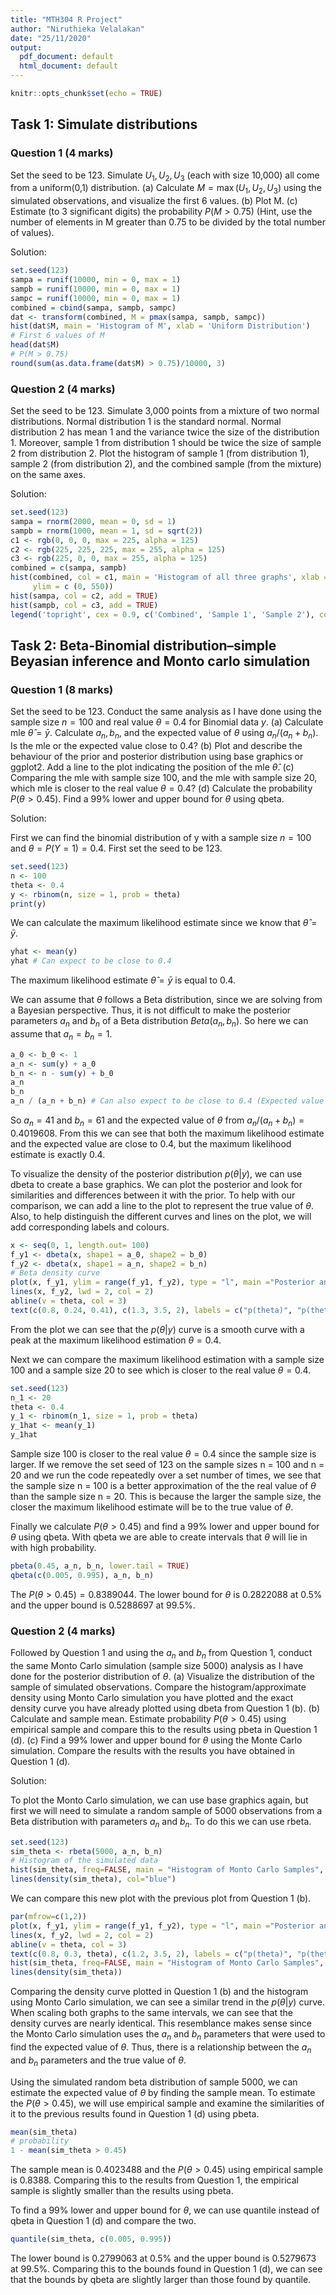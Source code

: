 ---
title: "MTH304 R Project"
author: "Niruthieka Velalakan"
date: "25/11/2020"
output:
  pdf_document: default
  html_document: default
---

```{r setup, include=FALSE}
knitr::opts_chunk$set(echo = TRUE)
```

## Task 1: Simulate distributions
### Question 1 (4 marks)

Set the seed to be 123. Simulate $U_1,U_2,U_3$ (each with size 10,000) all come from a uniform(0,1) distribution. (a) Calculate $M = \max(U_1,U_2,U_3)$ using the simulated observations, and visualize the first 6 values. (b) Plot M. (c) Estimate (to 3 significant digits) the probability $P (M > 0.75)$ (Hint, use the number of elements in M greater than 0.75 to be divided by the total number of values).

Solution:

```{r}
set.seed(123)
sampa = runif(10000, min = 0, max = 1)
sampb = runif(10000, min = 0, max = 1)
sampc = runif(10000, min = 0, max = 1)
combined = cbind(sampa, sampb, sampc)
dat <- transform(combined, M = pmax(sampa, sampb, sampc))
hist(dat$M, main = 'Histogram of M', xlab = 'Uniform Distribution')
# First 6 values of M
head(dat$M)
# P(M > 0.75)
round(sum(as.data.frame(dat$M) > 0.75)/10000, 3)
```

### Question 2 (4 marks)

Set the seed to be 123. Simulate 3,000 points from a mixture of two normal distributions. Normal distribution 1 is the standard normal. Normal distribution 2 has mean 1 and the variance twice the size of the distribution 1. Moreover, sample 1 from distribution 1 should be twice the size of sample 2 from distribution 2. Plot the histogram of sample 1 (from distribution 1), sample 2 (from distribution 2), and the combined sample (from the mixture) on the same axes.

Solution:

```{r}
set.seed(123)
sampa = rnorm(2000, mean = 0, sd = 1)
sampb = rnorm(1000, mean = 1, sd = sqrt(2))
c1 <- rgb(0, 0, 0, max = 225, alpha = 125)
c2 <- rgb(225, 225, 225, max = 255, alpha = 125)
c3 <- rgb(225, 0, 0, max = 255, alpha = 125)
combined = c(sampa, sampb)
hist(combined, col = c1, main = 'Histogram of all three graphs', xlab = 'Normal Distribution', xlim = c(-4, 6), 
     ylim = c (0, 550))
hist(sampa, col = c2, add = TRUE)
hist(sampb, col = c3, add = TRUE)
legend('topright', cex = 0.9, c('Combined', 'Sample 1', 'Sample 2'), col = c(c1, c2, c3), title = 'Sample Types', lwd = 5)
```



## Task 2: Beta-Binomial distribution--simple Beyasian inference and Monto carlo simulation
### Question 1 (8 marks)

Set the seed to be 123. Conduct the same analysis as I have done using the sample size $n=100$ and real value $\theta = 0.4$ for Binomial data $y$. (a) Calculate mle $\hat{\theta} = \bar{y}$. Calculate $a_n, b_n$, and the expected value of $\theta$ using $a_n / (a_n + b_n)$. Is the mle or the expected value close to 0.4?  (b) Plot and describe the behaviour of the prior and posterior distribution using base graphics or ggplot2. Add a line to the plot indicating the position of the mle $\hat{\theta}$. (c) Comparing the mle with sample size 100, and the mle with sample size 20, which mle is closer to the real value $\theta = 0.4$? (d) Calculate the probability $P(\theta > 0.45)$. Find a 99% lower and upper bound for $\theta$ using qbeta.

Solution:

First we can find the binomial distribution of y with a sample size $n = 100$ and $\theta = P(Y=1) = 0.4$. First set the seed to be 123.

```{r}
set.seed(123)
n <- 100
theta <- 0.4
y <- rbinom(n, size = 1, prob = theta)
print(y)
```

We can calculate the maximum likelihood estimate since we know that $\hat{\theta} = \bar{y}$.

```{r}
yhat <- mean(y)
yhat # Can expect to be close to 0.4
```
The maximum likelihood estimate $\hat{\theta} = \bar{y}$ is equal to 0.4.

We can assume that $\theta$ follows a Beta distribution, since we are solving from a Bayesian perspective. Thus, it is not difficult to make the posterior parameters $a_n$ and $b_n$ of a Beta distribution $Beta(a_n,b_n)$. So here we can assume that $a_n = b_n = 1$.

```{r}
a_0 <- b_0 <- 1
a_n <- sum(y) + a_0
b_n <- n - sum(y) + b_0
a_n
b_n
a_n / (a_n + b_n) # Can also expect to be close to 0.4 (Expected value of theta)
```
So $a_n = 41$ and $b_n = 61$ and the expected value of $\theta$ from $a_n/(a_n+b_n) = 0.4019608$. From this we can see that both the maximum likelihood estimate and the expected value are close to 0.4, but the maximum likelihood estimate is exactly 0.4. 

To visualize the density of the posterior distribution $p(\theta|y)$, we can use dbeta to create a base graphics. We can plot the posterior and look for similarities and differences between it with the prior. To help with our comparison, we can add a line to the plot to represent the true value of $\theta$. Also, to help distinguish the different curves and lines on the plot, we will add corresponding labels and colours. 

```{r}
x <- seq(0, 1, length.out= 100)
f_y1 <- dbeta(x, shape1 = a_0, shape2 = b_0)
f_y2 <- dbeta(x, shape1 = a_n, shape2 = b_n)
# Beta density curve
plot(x, f_y1, ylim = range(f_y1, f_y2), type = "l", main ="Posterior and Prior Comparison", sub = "Simulated Data Result", ylab = "Probability Density", xlab = expression(theta))
lines(x, f_y2, lwd = 2, col = 2)
abline(v = theta, col = 3)
text(c(0.8, 0.24, 0.41), c(1.3, 3.5, 2), labels = c("p(theta)", "p(theta | y)", "true value"), col = 1:3) 
```

From the plot we can see that the $p(\theta|y)$ curve is a smooth curve with a peak at the maximum likelihood estimation $\theta = 0.4$. 

Next we can compare the maximum likelihood estimation with a sample size 100 and a sample size 20 to see which is closer to the real value $\theta = 0.4$.

```{r}
set.seed(123)
n_1 <- 20
theta <- 0.4
y_1 <- rbinom(n_1, size = 1, prob = theta)
y_1hat <- mean(y_1)
y_1hat
```

Sample size 100 is closer to the real value $\theta = 0.4$ since the sample size is larger. If we remove the set seed of 123 on the sample sizes n = 100 and n = 20 and we run the code repeatedly over a set number of times, we see that the sample size n = 100 is a better approximation of the the real value of $\theta$ than the sample size n = 20. This is because the larger the sample size, the closer the maximum likelihood estimate will be to the true value of $\theta$.

Finally we calculate $P(\theta > 0.45)$ and find a 99% lower and upper bound for $\theta$ using qbeta. With qbeta we are able to create intervals that $\theta$ will lie in with high probability.

```{r}
pbeta(0.45, a_n, b_n, lower.tail = TRUE)
qbeta(c(0.005, 0.995), a_n, b_n)
```
The $P(\theta>0.45)=0.8389044$. The lower bound for $\theta$ is 0.2822088 at 0.5% and the upper bound is 0.5288697 at 99.5%.


### Question 2 (4 marks)

Followed by Question 1 and using the $a_n$ and $b_n$ from Question 1, conduct the same Monto Carlo simulation (sample size 5000) analysis as I have done for the posterior distribution of $\theta$. (a) Visualize the distribution of the sample of simulated observations. Compare the histogram/approximate density using Monto Carlo simulation you have plotted and the exact density curve you have already plotted using dbeta from Question 1 (b). (b) Calculate and sample mean. Estimate probability $P (\theta > 0.45)$ using empirical sample and compare this to the results using pbeta in Question 1 (d). (c) Find a 99% lower and upper bound for $\theta$ using the Monte Carlo simulation. Compare the results with the results you have obtained in Question 1 (d).

Solution:

To plot the Monto Carlo simulation, we can use base graphics again, but first we will need to simulate a random sample of 5000 observations from a Beta distribution with parameters $a_n$ and $b_n$. To do this we can use rbeta. 

```{r}
set.seed(123)
sim_theta <- rbeta(5000, a_n, b_n)
# Histogram of the simulated data
hist(sim_theta, freq=FALSE, main = "Histogram of Monto Carlo Samples", xlab = expression(theta), ylab = "Posterior Density", sub = "Simulated Data Result", col = "pink")
lines(density(sim_theta), col="blue")
```

We can compare this new plot with the previous plot from Question 1 (b). 

```{r}
par(mfrow=c(1,2))
plot(x, f_y1, ylim = range(f_y1, f_y2), type = "l", main ="Posterior and Prior Comparison", sub = "Simulated Data Result", ylab = "Probability Density", xlab = expression(theta))
lines(x, f_y2, lwd = 2, col = 2)
abline(v = theta, col = 3)
text(c(0.8, 0.3, theta), c(1.2, 3.5, 2), labels = c("p(theta)", "p(theta | y)", "true value"), col = 1:3) 
hist(sim_theta, freq=FALSE, main = "Histogram of Monto Carlo Samples", xlab = expression(theta), ylab = "Posterior Density", xlim = c(0, 1), sub = "Simulated Data Result")
lines(density(sim_theta))
```

Comparing the density curve plotted in Question 1 (b) and the histogram using Monto Carlo simulation, we can see a similar trend in the $p(\theta|y)$ curve. When scaling both graphs to the same intervals, we can see that the density curves are nearly identical. This resemblance makes sense since the Monto Carlo simulation uses the $a_n$ and $b_n$ parameters that were used to find the expected value of $\theta$. Thus, there is a relationship between the $a_n$ and $b_n$ parameters and the true value of $\theta$.

Using the simulated random beta distribution of sample 5000, we can estimate the expected value of $\theta$ by finding the sample mean. To estimate the $P(\theta>0.45)$, we will use empirical sample and examine the similarities of it to the previous results found in Question 1 (d) using pbeta. 

```{r}
mean(sim_theta)
# probability
1 - mean(sim_theta > 0.45)
```

The sample mean is 0.4023488 and the $P(\theta>0.45)$ using empirical sample is 0.8388. Comparing this to the results from Question 1, the empirical sample is slightly smaller than the results using pbeta.

To find a 99% lower and upper bound for $\theta$, we can use quantile instead of qbeta in Question 1 (d) and compare the two.

```{r}
quantile(sim_theta, c(0.005, 0.995))
```

The lower bound is 0.2799063 at 0.5% and the upper bound is 0.5279673 at 99.5%. Comparing this to the bounds found in Question 1 (d), we can see that the bounds by qbeta are slightly larger than those found by quantile.


